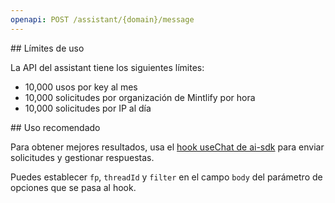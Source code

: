 ```yaml
---
openapi: POST /assistant/{domain}/message
---
```




<div id="rate-limits">
  ## Límites de uso
</div>

La API del assistant tiene los siguientes límites:

- 10,000 usos por key al mes
- 10,000 solicitudes por organización de Mintlify por hora
- 10,000 solicitudes por IP al día



<div id="suggested-usage">
  ## Uso recomendado
</div>

Para obtener mejores resultados, usa el [hook useChat de ai-sdk](https://ai-sdk.dev/docs/reference/ai-sdk-ui/use-chat#usechat) para enviar solicitudes y gestionar respuestas.

Puedes establecer `fp`, `threadId` y `filter` en el campo `body` del parámetro de opciones que se pasa al hook.